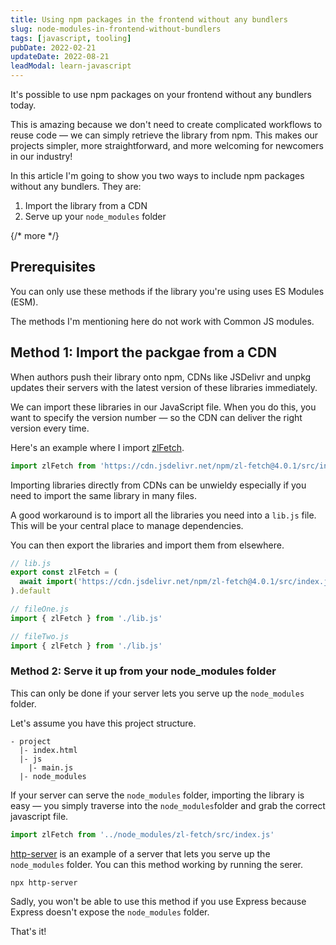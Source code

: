 ```yaml
---
title: Using npm packages in the frontend without any bundlers
slug: node-modules-in-frontend-without-bundlers
tags: [javascript, tooling]
pubDate: 2022-02-21
updateDate: 2022-08-21
leadModal: learn-javascript
---
```


It's possible to use npm packages on your frontend without any bundlers today.

This is amazing because we don't need to create complicated workflows to reuse code — we can simply retrieve the library from npm. This makes our projects simpler, more straightforward, and more welcoming for newcomers in our industry!

In this article I'm going to show you two ways to include npm packages without any bundlers. They are:

1. Import the library from a CDN
2. Serve up your `node_modules` folder

{/* more */}

## Prerequisites

You can only use these methods if the library you're using uses ES Modules (ESM).

The methods I'm mentioning here do not work with Common JS modules.

## Method 1: Import the packgae from a CDN

When authors push their library onto npm, CDNs like JSDelivr and unpkg updates their servers with the latest version of these libraries immediately.

We can import these libraries in our JavaScript file. When you do this, you want to specify the version number — so the CDN can deliver the right version every time.

Here's an example where I import [zlFetch](https://github.com/zellwk/zl-fetch/).

```js
import zlFetch from 'https://cdn.jsdelivr.net/npm/zl-fetch@4.0.1/src/index.js'
```

Importing libraries directly from CDNs can be unwieldy especially if you need to import the same library in many files.

A good workaround is to import all the libraries you need into a `lib.js` file. This will be your central place to manage dependencies.

You can then export the libraries and import them from elsewhere.

```js
// lib.js
export const zlFetch = (
  await import('https://cdn.jsdelivr.net/npm/zl-fetch@4.0.1/src/index.js')
).default
```

```js
// fileOne.js
import { zlFetch } from './lib.js'
```

```js
// fileTwo.js
import { zlFetch } from './lib.js'
```

### Method 2: Serve it up from your node_modules folder

This can only be done if your server lets you serve up the `node_modules` folder.

Let's assume you have this project structure.

```shell
- project
  |- index.html
  |- js
    |- main.js
  |- node_modules
```

If your server can serve the `node_modules` folder, importing the library is easy — you simply traverse into the `node_modules`folder and grab the correct javascript file.

```js
import zlFetch from '../node_modules/zl-fetch/src/index.js'
```

[http-server](https://www.npmjs.com/package/http-server) is an example of a server that lets you serve up the `node_modules` folder. You can this method working by running the serer.

```shell
npx http-server
```

Sadly, you won't be able to use this method if you use Express because Express doesn't expose the `node_modules` folder.

That's it!
